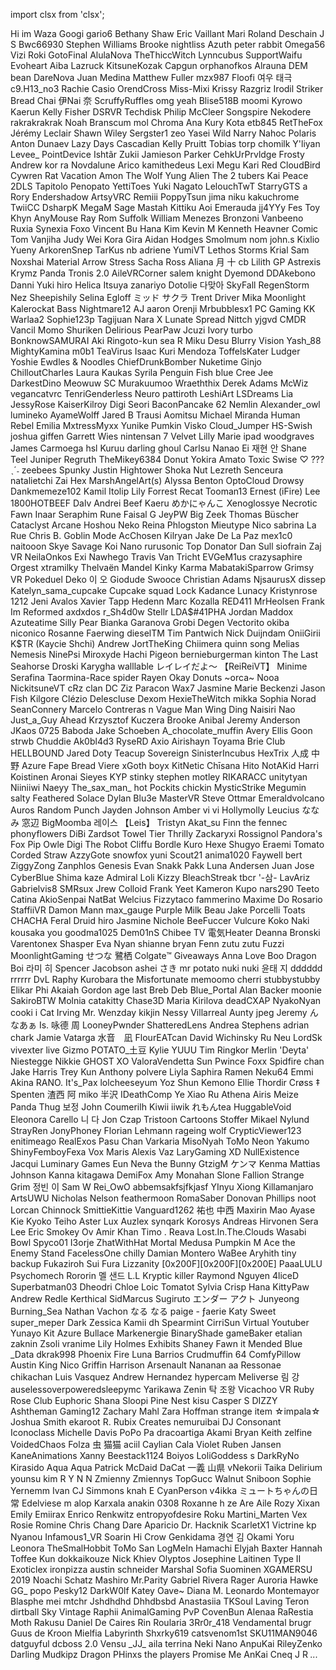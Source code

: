 ﻿import clsx from 'clsx';


<!-- Reminder that not only HTML chars have to be escaped, MDX chars also need to be (such as a space followed by an underscore). -->
<Patronelt k="0" ias="1" sp="0" >Hi im Waza</Patronelt> <Patronelt k="0" ias="1" sp="0" >Googi</Patronelt> <Patronelt k="0" ias="0" sp="0" >gario6</Patronelt> <Patronelt k="0" ias="1" sp="0" >Bethany Shaw</Patronelt> <Patronelt k="0" ias="0" sp="0" >Eric Vaillant</Patronelt> 
<Patronelt k="0" ias="1" sp="0" >Mari</Patronelt> <Patronelt k="0" ias="1" sp="0" >Roland Deschain</Patronelt> <Patronelt k="0" ias="1" sp="0" >J S</Patronelt> <Patronelt k="0" ias="0" sp="0" >Bwc66930</Patronelt> <Patronelt k="0" ias="1" sp="0" >Stephen Williams</Patronelt> 
<Patronelt k="0" ias="1" sp="0" >Brooke</Patronelt> <Patronelt k="0" ias="1" sp="0" >nightliss</Patronelt> <Patronelt k="0" ias="1" sp="0" >Azuth</Patronelt> <Patronelt k="0" ias="0" sp="0" >peter rabbit</Patronelt> <Patronelt k="0" ias="0" sp="0" >Omega56</Patronelt> 
<Patronelt k="0" ias="1" sp="0" >Vizi</Patronelt> <Patronelt k="0" ias="1" sp="0" >Roki</Patronelt> <Patronelt k="0" ias="0" sp="0" >GotoFinal</Patronelt> <Patronelt k="0" ias="1" sp="0" >AlulaNova</Patronelt> <Patronelt k="0" ias="1" sp="0" >TheThiccWitch</Patronelt> 
<Patronelt k="0" ias="1" sp="0" >Lynncubus</Patronelt> <Patronelt k="0" ias="1" sp="0" >SupportWaifu</Patronelt> <Patronelt k="0" ias="1" sp="0" >Evoheart</Patronelt> <Patronelt k="0" ias="1" sp="0" >Aiba</Patronelt> <Patronelt k="0" ias="1" sp="0" >Lazruck</Patronelt> 
<Patronelt k="0" ias="1" sp="0" >KitsuneKozak</Patronelt> <Patronelt k="0" ias="1" sp="0" >Capgun</Patronelt> <Patronelt k="0" ias="1" sp="0" >orphanofkos</Patronelt> <Patronelt k="0" ias="1" sp="0" >Alrauna</Patronelt> <Patronelt k="0" ias="1" sp="0" >DEM bean</Patronelt> 
<Patronelt k="0" ias="1" sp="0" >DareNova</Patronelt> <Patronelt k="0" ias="1" sp="0" >Juan Medina</Patronelt> <Patronelt k="0" ias="0" sp="0" >Matthew Fuller</Patronelt> <Patronelt k="0" ias="1" sp="0" >mzx987</Patronelt> <Patronelt k="0" ias="0" sp="0" >Floofi</Patronelt> 
<Patronelt k="0" ias="1" sp="0" >여우 태극</Patronelt> <Patronelt k="0" ias="1" sp="0" >c9&#0046;H13&#0095;no3</Patronelt> <Patronelt k="0" ias="1" sp="0" >Rachie</Patronelt> <Patronelt k="0" ias="0" sp="0" >Casio</Patronelt> <Patronelt k="0" ias="0" sp="0" >OrendCross</Patronelt> 
<Patronelt k="0" ias="0" sp="0" >Miss&#0045;Mixi</Patronelt> <Patronelt k="0" ias="1" sp="0" >Krissy</Patronelt> <Patronelt k="0" ias="1" sp="0" >Razgriz</Patronelt> <Patronelt k="0" ias="1" sp="0" >Irodil Striker</Patronelt> <Patronelt k="0" ias="0" sp="0" >Bread Chai</Patronelt> 
<Patronelt k="0" ias="0" sp="0" >伊Nai 奈</Patronelt> <Patronelt k="0" ias="1" sp="0" >ScruffyRuffles</Patronelt> <Patronelt k="0" ias="0" sp="0" >omg yeah</Patronelt> <Patronelt k="0" ias="1" sp="0" >Blise518B</Patronelt> <Patronelt k="0" ias="1" sp="0" >moomi</Patronelt> 
<Patronelt k="0" ias="0" sp="0" >Kyrowo</Patronelt> <Patronelt k="0" ias="0" sp="0" >Kaerun</Patronelt> <Patronelt k="0" ias="1" sp="0" >Kelly Fisher</Patronelt> <Patronelt k="0" ias="1" sp="0" >DSRVR</Patronelt> <Patronelt k="0" ias="1" sp="0" >Techdisk</Patronelt> 
<Patronelt k="0" ias="1" sp="0" >Philip McCleer</Patronelt> <Patronelt k="0" ias="1" sp="0" >Songspire</Patronelt> <Patronelt k="0" ias="0" sp="0" >Nekodere</Patronelt> <Patronelt k="0" ias="1" sp="0" >rakrakrakrak</Patronelt> <Patronelt k="0" ias="1" sp="0" >Noah Branscum</Patronelt> 
<Patronelt k="0" ias="1" sp="0" >mol</Patronelt> <Patronelt k="0" ias="0" sp="0" >Chroma</Patronelt> <Patronelt k="0" ias="1" sp="0" >Ana Kury</Patronelt> <Patronelt k="0" ias="1" sp="0" >Kota</Patronelt> <Patronelt k="0" ias="1" sp="0" >etb845</Patronelt> 
<Patronelt k="0" ias="1" sp="0" >RetTheFox</Patronelt> <Patronelt k="0" ias="1" sp="0" >Jérémy Leclair</Patronelt> <Patronelt k="0" ias="1" sp="0" >Shawn Wiley</Patronelt> <Patronelt k="0" ias="0" sp="0" >Sergster1</Patronelt> <Patronelt k="0" ias="0" sp="0" >zeo</Patronelt> 
<Patronelt k="0" ias="1" sp="0" >Yasei Wild</Patronelt> <Patronelt k="0" ias="1" sp="0" >Narry</Patronelt> <Patronelt k="0" ias="0" sp="0" >Nahoc</Patronelt> <Patronelt k="0" ias="0" sp="0" >Polaris</Patronelt> <Patronelt k="0" ias="1" sp="0" >Anton Dunaev</Patronelt> 
<Patronelt k="0" ias="1" sp="0" >Lazy Days</Patronelt> <Patronelt k="0" ias="0" sp="0" >Cascadian</Patronelt> <Patronelt k="0" ias="1" sp="0" >Kelly Pruitt</Patronelt> <Patronelt k="0" ias="1" sp="0" >Tobias torp</Patronelt> <Patronelt k="0" ias="1" sp="0" >chomilk</Patronelt> 
<Patronelt k="0" ias="1" sp="0" >Y&#0039;liyan</Patronelt> <Patronelt k="0" ias="1" sp="0" >Levee&#0095;</Patronelt> <Patronelt k="0" ias="1" sp="0" >PointDevice</Patronelt> <Patronelt k="0" ias="1" sp="0" >Ishtãr</Patronelt> <Patronelt k="0" ias="1" sp="0" >Zukii</Patronelt> 
<Patronelt k="0" ias="1" sp="0" >Jamieson Parker</Patronelt> <Patronelt k="0" ias="1" sp="0" >CehkUrPrvldge</Patronelt> <Patronelt k="0" ias="0" sp="0" >Frosty</Patronelt> <Patronelt k="0" ias="0" sp="0" >Andrew</Patronelt> <Patronelt k="0" ias="1" sp="0" >kor ra</Patronelt> 
<Patronelt k="0" ias="1" sp="0" >Novdalune</Patronelt> <Patronelt k="0" ias="0" sp="0" >Arico</Patronelt> <Patronelt k="0" ias="0" sp="0" >kamithedeus</Patronelt> <Patronelt k="0" ias="1" sp="0" >Lexi</Patronelt> <Patronelt k="0" ias="1" sp="0" >Megu</Patronelt> 
<Patronelt k="0" ias="1" sp="0" >Kari Red</Patronelt> <Patronelt k="0" ias="0" sp="0" >CloudBird</Patronelt> <Patronelt k="0" ias="0" sp="0" >Cywren</Patronelt> <Patronelt k="0" ias="1" sp="0" >Rat Vacation</Patronelt> <Patronelt k="0" ias="1" sp="0" >Amon The Wolf</Patronelt> 
<Patronelt k="0" ias="1" sp="0" >Yung Alien</Patronelt> <Patronelt k="0" ias="1" sp="0" >The 2 tubers</Patronelt> <Patronelt k="0" ias="0" sp="0" >Kai Peace</Patronelt> <Patronelt k="0" ias="1" sp="0" >2DLS</Patronelt> <Patronelt k="0" ias="1" sp="0" >Tapitolo Penopato</Patronelt> 
<Patronelt k="0" ias="0" sp="0" >YettiToes</Patronelt> <Patronelt k="0" ias="1" sp="0" >Yuki Nagato</Patronelt> <Patronelt k="0" ias="1" sp="0" >LelouchTwT</Patronelt> <Patronelt k="0" ias="1" sp="0" >StarryGTS</Patronelt> <Patronelt k="0" ias="1" sp="0" >a</Patronelt> 
<Patronelt k="0" ias="0" sp="0" >Rory</Patronelt> <Patronelt k="0" ias="1" sp="0" >Endershadow</Patronelt> <Patronelt k="0" ias="1" sp="0" >ArtsyVRC</Patronelt> <Patronelt k="0" ias="0" sp="0" >Remiii</Patronelt> <Patronelt k="0" ias="0" sp="0" >PoppyTsun</Patronelt> 
<Patronelt k="0" ias="1" sp="0" >jima niku</Patronelt> <Patronelt k="0" ias="1" sp="0" >kakuchrome</Patronelt> <Patronelt k="0" ias="1" sp="0" >TwiiCC</Patronelt> <Patronelt k="0" ias="1" sp="0" >DsharpK</Patronelt> <Patronelt k="0" ias="1" sp="0" >MegaM</Patronelt> 
<Patronelt k="0" ias="0" sp="0" >Sage Mastah</Patronelt> <Patronelt k="0" ias="1" sp="0" >Kittiku</Patronelt> <Patronelt k="0" ias="1" sp="0" >Aoi Emerauda</Patronelt> <Patronelt k="0" ias="1" sp="0" >jj4YYy</Patronelt> <Patronelt k="0" ias="1" sp="0" >Fes Toy</Patronelt> 
<Patronelt k="0" ias="1" sp="0" >Khyn</Patronelt> <Patronelt k="0" ias="1" sp="0" >AnyMouse</Patronelt> <Patronelt k="0" ias="1" sp="0" >Ray Rom</Patronelt> <Patronelt k="0" ias="1" sp="0" >Suffolk</Patronelt> <Patronelt k="0" ias="0" sp="0" >William Menezes Bronzoni</Patronelt> 
<Patronelt k="0" ias="1" sp="0" >Vanbeeno</Patronelt> <Patronelt k="0" ias="0" sp="0" >Ruxia</Patronelt> <Patronelt k="0" ias="1" sp="0" >Synexia Foxo</Patronelt> <Patronelt k="0" ias="1" sp="0" >Vincent Bu</Patronelt> <Patronelt k="0" ias="1" sp="0" >Hana Kim</Patronelt> 
<Patronelt k="0" ias="1" sp="0" >Kevin</Patronelt> <Patronelt k="0" ias="1" sp="0" >M</Patronelt> <Patronelt k="0" ias="1" sp="0" >Kenneth Heavner</Patronelt> <Patronelt k="0" ias="1" sp="0" >Comic Tom</Patronelt> <Patronelt k="0" ias="1" sp="0" >Vanjiha</Patronelt> 
<Patronelt k="0" ias="0" sp="0" >Judy Wei</Patronelt> <Patronelt k="0" ias="1" sp="0" >Kora Gira</Patronelt> <Patronelt k="0" ias="1" sp="0" >Aidan Hodges</Patronelt> <Patronelt k="0" ias="1" sp="0" >Smolmum</Patronelt> <Patronelt k="0" ias="1" sp="0" >nom</Patronelt> 
<Patronelt k="0" ias="1" sp="0" >john&#0046;s</Patronelt> <Patronelt k="0" ias="1" sp="0" >Kixlio Yueny</Patronelt> <Patronelt k="0" ias="1" sp="0" >ArkorenSnep</Patronelt> <Patronelt k="0" ias="1" sp="0" >TarKus</Patronelt> <Patronelt k="0" ias="1" sp="0" >nb</Patronelt> 
<Patronelt k="0" ias="1" sp="0" >adriene</Patronelt> <Patronelt k="0" ias="0" sp="0" >YumiVT</Patronelt> <Patronelt k="0" ias="0" sp="0" >Lethos Storms</Patronelt> <Patronelt k="0" ias="0" sp="0" >Krial</Patronelt> <Patronelt k="0" ias="0" sp="0" >Sam</Patronelt> 
<Patronelt k="0" ias="0" sp="0" >Noxshai</Patronelt> <Patronelt k="0" ias="0" sp="0" >Material Arrow</Patronelt> <Patronelt k="0" ias="0" sp="0" >Stress</Patronelt> <Patronelt k="0" ias="1" sp="0" >Sacha Ross</Patronelt> <Patronelt k="0" ias="1" sp="0" >Aliana</Patronelt> 
<Patronelt k="0" ias="0" sp="0" >月 十</Patronelt> <Patronelt k="0" ias="1" sp="0" >cb</Patronelt> <Patronelt k="0" ias="0" sp="0" >Lilith GP</Patronelt> <Patronelt k="0" ias="0" sp="0" >Astrexis</Patronelt> <Patronelt k="0" ias="0" sp="0" >Krymz Panda</Patronelt> 
<Patronelt k="0" ias="0" sp="0" >Tronis 2&#0046;0</Patronelt> <Patronelt k="0" ias="1" sp="0" >AileVRCorner</Patronelt> <Patronelt k="0" ias="0" sp="0" >salem knight</Patronelt> <Patronelt k="0" ias="0" sp="0" >Dyemond</Patronelt> <Patronelt k="0" ias="1" sp="0" >DDAkebono</Patronelt> 
<Patronelt k="0" ias="0" sp="0" >Danni</Patronelt> <Patronelt k="0" ias="1" sp="0" >Yuki hiro</Patronelt> <Patronelt k="0" ias="1" sp="0" >Helica Itsuya</Patronelt> <Patronelt k="0" ias="1" sp="0" >zanariyo</Patronelt> <Patronelt k="0" ias="1" sp="0" >Dotolie</Patronelt> 
<Patronelt k="0" ias="1" sp="0" >다맞아</Patronelt> <Patronelt k="0" ias="1" sp="0" >SkyFall</Patronelt> <Patronelt k="0" ias="1" sp="0" >RegenStorm</Patronelt> <Patronelt k="0" ias="1" sp="0" >Nez</Patronelt> <Patronelt k="0" ias="1" sp="0" >Sheepishily</Patronelt> 
<Patronelt k="0" ias="0" sp="0" >Selina Egloff</Patronelt> <Patronelt k="0" ias="1" sp="0" >ミッド サクラ</Patronelt> <Patronelt k="0" ias="1" sp="0" >Trent Driver</Patronelt> <Patronelt k="0" ias="1" sp="0" >Mika Moonlight</Patronelt> <Patronelt k="0" ias="1" sp="0" >Kalerockat</Patronelt> 
<Patronelt k="0" ias="1" sp="0" >Bass</Patronelt> <Patronelt k="0" ias="1" sp="0" >Nightmare12</Patronelt> <Patronelt k="0" ias="0" sp="0" >AJ</Patronelt> <Patronelt k="0" ias="1" sp="0" >aaron</Patronelt> <Patronelt k="0" ias="0" sp="0" >Orenji</Patronelt> 
<Patronelt k="0" ias="1" sp="0" >Mrbubblesx1 PC Gaming</Patronelt> <Patronelt k="0" ias="0" sp="0" >KK</Patronelt> <Patronelt k="0" ias="0" sp="0" >Warlaa2</Patronelt> <Patronelt k="0" ias="0" sp="0" >Sophie123p</Patronelt> <Patronelt k="0" ias="1" sp="0" >Tagijuan</Patronelt> 
<Patronelt k="0" ias="1" sp="0" >Nara X</Patronelt> <Patronelt k="0" ias="1" sp="0" >Lunate Spread</Patronelt> <Patronelt k="0" ias="1" sp="0" >Nittch</Patronelt> <Patronelt k="0" ias="0" sp="0" >yjgvd</Patronelt> <Patronelt k="0" ias="0" sp="0" >CMDR Vancil</Patronelt> 
<Patronelt k="0" ias="1" sp="0" >Momo Shuriken</Patronelt> <Patronelt k="0" ias="1" sp="0" >Delirious</Patronelt> <Patronelt k="0" ias="1" sp="0" >PearPaw</Patronelt> <Patronelt k="0" ias="1" sp="0" >Jcuzi</Patronelt> <Patronelt k="0" ias="1" sp="0" >Ivory</Patronelt> 
<Patronelt k="0" ias="0" sp="0" >turbo</Patronelt> <Patronelt k="0" ias="1" sp="0" >BonknowSAMURAI</Patronelt> <Patronelt k="0" ias="1" sp="0" >Aki</Patronelt> <Patronelt k="0" ias="1" sp="0" >Ringoto&#0045;kun</Patronelt> <Patronelt k="0" ias="1" sp="0" >sea R</Patronelt> 
<Patronelt k="0" ias="1" sp="0" >Miku Desu</Patronelt> <Patronelt k="0" ias="1" sp="0" >Blurry Vision</Patronelt> <Patronelt k="0" ias="1" sp="0" >Yash&#0095;88</Patronelt> <Patronelt k="0" ias="1" sp="0" >MightyKamina</Patronelt> <Patronelt k="0" ias="0" sp="0" >m0b1</Patronelt> 
<Patronelt k="0" ias="0" sp="0" >TeaVirus</Patronelt> <Patronelt k="0" ias="1" sp="0" >Isaac Kuri Mendoza</Patronelt> <Patronelt k="0" ias="1" sp="0" >ToffelsKater</Patronelt> <Patronelt k="0" ias="1" sp="0" >Ludger</Patronelt> <Patronelt k="0" ias="1" sp="0" >Yoshie</Patronelt> 
<Patronelt k="0" ias="1" sp="0" >Ewdles &#0038; Noodles</Patronelt> <Patronelt k="0" ias="1" sp="0" >ChiefDrunkBomber</Patronelt> <Patronelt k="0" ias="0" sp="0" >Nuketime</Patronelt> <Patronelt k="0" ias="1" sp="0" >Ginjo</Patronelt> <Patronelt k="0" ias="1" sp="0" >ChilloutCharles</Patronelt> 
<Patronelt k="0" ias="0" sp="0" >Laura Kaukas</Patronelt> <Patronelt k="0" ias="1" sp="0" >Syrila</Patronelt> <Patronelt k="0" ias="1" sp="0" >Penguin Fish</Patronelt> <Patronelt k="0" ias="0" sp="0" >blue</Patronelt> <Patronelt k="0" ias="0" sp="0" >Cree Jee</Patronelt> 
<Patronelt k="0" ias="1" sp="0" >DarkestDino</Patronelt> <Patronelt k="0" ias="0" sp="0" >Meowuw SC</Patronelt> <Patronelt k="0" ias="1" sp="0" >Murakuumoo</Patronelt> <Patronelt k="0" ias="0" sp="0" >Wraeththix</Patronelt> <Patronelt k="0" ias="1" sp="0" >Derek Adams</Patronelt> 
<Patronelt k="0" ias="1" sp="0" >McWiz</Patronelt> <Patronelt k="0" ias="1" sp="0" >vegancatvrc</Patronelt> <Patronelt k="0" ias="1" sp="0" >TenriGenderless</Patronelt> <Patronelt k="0" ias="1" sp="0" >Neuro</Patronelt> <Patronelt k="0" ias="0" sp="0" >pattiroth</Patronelt> 
<Patronelt k="0" ias="0" sp="0" >LeshiArt</Patronelt> <Patronelt k="0" ias="1" sp="0" >LSDreams</Patronelt> <Patronelt k="0" ias="0" sp="0" >Lia</Patronelt> <Patronelt k="0" ias="1" sp="0" >JessyRose</Patronelt> <Patronelt k="0" ias="1" sp="0" >KaiserKilroy</Patronelt> 
<Patronelt k="0" ias="1" sp="0" >Digi</Patronelt> <Patronelt k="0" ias="0" sp="0" >Seori</Patronelt> <Patronelt k="0" ias="1" sp="0" >BaconPancake 62</Patronelt> <Patronelt k="0" ias="1" sp="0" >Nemlin</Patronelt> <Patronelt k="0" ias="1" sp="0" >Alexander&#0095;owl</Patronelt> 
<Patronelt k="0" ias="1" sp="0" >lumineko</Patronelt> <Patronelt k="0" ias="1" sp="0" >AyameWolff</Patronelt> <Patronelt k="0" ias="1" sp="0" >Jared B Trausi</Patronelt> <Patronelt k="0" ias="1" sp="0" >Aomitsu</Patronelt> <Patronelt k="0" ias="1" sp="0" >Michael Miranda</Patronelt> 
<Patronelt k="0" ias="1" sp="0" >Human Rebel</Patronelt> <Patronelt k="0" ias="1" sp="0" >Emilia</Patronelt> <Patronelt k="0" ias="0" sp="0" >MxtressMyxx</Patronelt> <Patronelt k="0" ias="1" sp="0" >Yunike</Patronelt> <Patronelt k="0" ias="1" sp="0" >Pumkin</Patronelt> 
<Patronelt k="0" ias="1" sp="0" >Visko</Patronelt> <Patronelt k="0" ias="1" sp="0" >Cloud&#0095;Jumper</Patronelt> <Patronelt k="0" ias="0" sp="0" >HS&#0045;Swish</Patronelt> <Patronelt k="0" ias="1" sp="0" >joshua giffen</Patronelt> <Patronelt k="0" ias="0" sp="0" >Garrett Wies</Patronelt> 
<Patronelt k="0" ias="1" sp="0" >nintensan 7</Patronelt> <Patronelt k="0" ias="0" sp="0" >Velvet</Patronelt> <Patronelt k="0" ias="0" sp="0" >Lilly Marie</Patronelt> <Patronelt k="0" ias="0" sp="0" >ipad</Patronelt> <Patronelt k="0" ias="0" sp="0" >woodgraves</Patronelt> 
<Patronelt k="0" ias="1" sp="0" >James Carmoega</Patronelt> <Patronelt k="0" ias="0" sp="0" >hsl</Patronelt> <Patronelt k="0" ias="1" sp="0" >Kuruu</Patronelt> <Patronelt k="0" ias="1" sp="0" >darling ghoul</Patronelt> <Patronelt k="0" ias="1" sp="0" >Carlsu</Patronelt> 
<Patronelt k="0" ias="0" sp="0" >Nanao Ei</Patronelt> <Patronelt k="0" ias="0" sp="0" >재현 안</Patronelt> <Patronelt k="0" ias="1" sp="0" >Shane Teel</Patronelt> <Patronelt k="0" ias="0" sp="0" >Juniper Regruth</Patronelt> <Patronelt k="0" ias="1" sp="0" >TheMikey6384</Patronelt> 
<Patronelt k="0" ias="0" sp="0" >Donut</Patronelt> <Patronelt k="0" ias="0" sp="0" >Yokira Amato</Patronelt> <Patronelt k="0" ias="1" sp="0" >Toxic Swise</Patronelt> <Patronelt k="0" ias="1" sp="0" >♡ &#0063;&#0063;&#0063; ˎˊ˗</Patronelt> <Patronelt k="0" ias="0" sp="0" >zeebees</Patronelt> 
<Patronelt k="0" ias="0" sp="0" >Spunky</Patronelt> <Patronelt k="0" ias="1" sp="0" >Justin Hightower</Patronelt> <Patronelt k="0" ias="1" sp="0" >Shoka Nut</Patronelt> <Patronelt k="0" ias="0" sp="0" >Lezreth Senceura</Patronelt> <Patronelt k="0" ias="0" sp="0" >natalietchi</Patronelt> 
<Patronelt k="0" ias="1" sp="0" >Zai Hex</Patronelt> <Patronelt k="0" ias="1" sp="0" >MarshAngelArt&#0040;s&#0041;</Patronelt> <Patronelt k="0" ias="1" sp="0" >Alyssa Benton</Patronelt> <Patronelt k="0" ias="0" sp="0" >OptoCloud</Patronelt> <Patronelt k="0" ias="1" sp="0" >Drowsy</Patronelt> 
<Patronelt k="0" ias="0" sp="0" >Dankmemeze102 Kamil</Patronelt> <Patronelt k="0" ias="0" sp="0" >Itolip</Patronelt> <Patronelt k="0" ias="0" sp="0" >Lily</Patronelt> <Patronelt k="0" ias="0" sp="0" >Forrest</Patronelt> <Patronelt k="0" ias="0" sp="0" >Recat</Patronelt> 
<Patronelt k="0" ias="0" sp="0" >Tooman13</Patronelt> <Patronelt k="0" ias="1" sp="0" >Ernest &#0040;iFire&#0041; Lee</Patronelt> <Patronelt k="0" ias="0" sp="0" >1800HOTBEEF</Patronelt> <Patronelt k="0" ias="1" sp="0" >Dalv Andrei</Patronelt> <Patronelt k="0" ias="1" sp="0" >Beef Kaeru</Patronelt> 
<Patronelt k="0" ias="1" sp="0" >めかにゃんこ</Patronelt> <Patronelt k="0" ias="0" sp="0" >Xenoglossye</Patronelt> <Patronelt k="0" ias="1" sp="0" >Necrotic Fawn</Patronelt> <Patronelt k="0" ias="1" sp="0" >Inaar</Patronelt> <Patronelt k="0" ias="0" sp="0" >Seraphim Rune</Patronelt> 
<Patronelt k="0" ias="0" sp="0" >Faisal G</Patronelt> <Patronelt k="0" ias="1" sp="0" >JeyPW</Patronelt> <Patronelt k="0" ias="1" sp="0" >Big Zeek</Patronelt> <Patronelt k="0" ias="1" sp="0" >Thomas Büscher</Patronelt> <Patronelt k="0" ias="0" sp="0" >Cataclyst</Patronelt> 
<Patronelt k="0" ias="0" sp="0" >Arcane</Patronelt> <Patronelt k="0" ias="0" sp="0" >Hoshou Neko</Patronelt> <Patronelt k="0" ias="0" sp="0" >Reina</Patronelt> <Patronelt k="0" ias="1" sp="0" >Phlogston</Patronelt> <Patronelt k="0" ias="0" sp="0" >Mieutype Nico</Patronelt> 
<Patronelt k="0" ias="0" sp="0" >sabrina La Rue</Patronelt> <Patronelt k="0" ias="1" sp="0" >Chris B&#0046;</Patronelt> <Patronelt k="0" ias="0" sp="0" >Goblin Mode</Patronelt> <Patronelt k="0" ias="1" sp="0" >AcChosen</Patronelt> <Patronelt k="0" ias="0" sp="0" >Kilryan</Patronelt> 
<Patronelt k="0" ias="1" sp="0" >Jake De La Paz</Patronelt> <Patronelt k="0" ias="0" sp="0" >mex1c0</Patronelt> <Patronelt k="0" ias="0" sp="0" >naitooon</Patronelt> <Patronelt k="0" ias="1" sp="0" >Skye Savage</Patronelt> <Patronelt k="0" ias="1" sp="0" >Koi Nano</Patronelt> 
<Patronelt k="0" ias="0" sp="0" >rurusonic</Patronelt> <Patronelt k="0" ias="0" sp="0" >Top Donator</Patronelt> <Patronelt k="0" ias="0" sp="0" >Dan Sull</Patronelt> <Patronelt k="0" ias="0" sp="0" >siofrain</Patronelt> <Patronelt k="0" ias="0" sp="0" >Zaj VR</Patronelt> 
<Patronelt k="0" ias="1" sp="0" >NeilaOnkos</Patronelt> <Patronelt k="0" ias="0" sp="0" >Exi Nawhego</Patronelt> <Patronelt k="0" ias="1" sp="0" >Travis Van Tricht</Patronelt> <Patronelt k="0" ias="0" sp="0" >EVGeM1us</Patronelt> <Patronelt k="0" ias="1" sp="0" >crazysaphire</Patronelt> 
<Patronelt k="0" ias="0" sp="0" >Orgest</Patronelt> <Patronelt k="0" ias="0" sp="0" >xtramilky</Patronelt> <Patronelt k="0" ias="1" sp="0" >Thelvaën Mandel</Patronelt> <Patronelt k="0" ias="1" sp="0" >Kinky Karma</Patronelt> <Patronelt k="0" ias="1" sp="0" >MabatakiSparrow</Patronelt> 
<Patronelt k="0" ias="1" sp="0" >Grimsy VR</Patronelt> <Patronelt k="0" ias="1" sp="0" >Pokeduel</Patronelt> <Patronelt k="0" ias="1" sp="0" >Deko</Patronelt> <Patronelt k="0" ias="0" sp="0" >이 오</Patronelt> <Patronelt k="0" ias="0" sp="0" >Giodude</Patronelt> 
<Patronelt k="0" ias="1" sp="0" >Swooce</Patronelt> <Patronelt k="0" ias="1" sp="0" >Christian Adams</Patronelt> <Patronelt k="0" ias="0" sp="0" >NjsaurusX</Patronelt> <Patronelt k="0" ias="0" sp="0" >dissep</Patronelt> <Patronelt k="0" ias="1" sp="0" >Katelyn&#0095;sama&#0095;cupcake Cupcake squad</Patronelt> 
<Patronelt k="0" ias="1" sp="0" >Lock</Patronelt> <Patronelt k="0" ias="1" sp="0" >Kadance Lunacy</Patronelt> <Patronelt k="0" ias="0" sp="0" >Kristynrose 1212</Patronelt> <Patronelt k="0" ias="0" sp="0" >Jeni Avalos</Patronelt> <Patronelt k="0" ias="1" sp="0" >Xavier Tapp</Patronelt> 
<Patronelt k="0" ias="0" sp="0" >Hedenn</Patronelt> <Patronelt k="0" ias="0" sp="0" >Marc Kozalla</Patronelt> <Patronelt k="0" ias="0" sp="0" >RED411</Patronelt> <Patronelt k="0" ias="0" sp="0" >MrHeolsen</Patronelt> <Patronelt k="0" ias="0" sp="0" >Frank</Patronelt> 
<Patronelt k="0" ias="1" sp="0" >Im Reformed</Patronelt> <Patronelt k="0" ias="0" sp="0" >axdxdos</Patronelt> <Patronelt k="0" ias="0" sp="0" >r&#0095;Sh4d0w</Patronelt> <Patronelt k="0" ias="0" sp="0" >Stellr</Patronelt> <Patronelt k="0" ias="0" sp="0" >LDA&#0036;&#0035;41PHA</Patronelt> 
<Patronelt k="0" ias="0" sp="0" >Jordan Maddox</Patronelt> <Patronelt k="0" ias="1" sp="0" >Azuteatime</Patronelt> <Patronelt k="0" ias="0" sp="0" >Silly Pear</Patronelt> <Patronelt k="0" ias="1" sp="0" >Bianka Garanova</Patronelt> <Patronelt k="0" ias="0" sp="0" >Grobi</Patronelt> 
<Patronelt k="0" ias="0" sp="0" >Degen</Patronelt> <Patronelt k="0" ias="0" sp="0" >Vectorito</Patronelt> <Patronelt k="0" ias="1" sp="0" >okiba niconico</Patronelt> <Patronelt k="0" ias="0" sp="0" >Rosanne Faerwing</Patronelt> <Patronelt k="0" ias="0" sp="0" >dieselTM</Patronelt> 
<Patronelt k="0" ias="1" sp="0" >Tim Pantwich</Patronelt> <Patronelt k="0" ias="0" sp="0" >Nick Duijndam</Patronelt> <Patronelt k="0" ias="0" sp="0" >OniiGirii</Patronelt> <Patronelt k="0" ias="0" sp="0" >K&#0036;TR &#0040;Kaycie Shchi&#0041;</Patronelt> <Patronelt k="0" ias="0" sp="0" >Andrew</Patronelt> 
<Patronelt k="0" ias="1" sp="0" >JortTheKing</Patronelt> <Patronelt k="0" ias="0" sp="0" >Chiimera</Patronelt> <Patronelt k="0" ias="1" sp="0" >quinn</Patronelt> <Patronelt k="0" ias="1" sp="0" >song</Patronelt> <Patronelt k="0" ias="0" sp="0" >Melias</Patronelt> 
<Patronelt k="0" ias="1" sp="0" >Nemesis</Patronelt> <Patronelt k="0" ias="0" sp="0" >NinePsi</Patronelt> <Patronelt k="0" ias="0" sp="0" >Miroxyde</Patronelt> <Patronelt k="0" ias="1" sp="0" >Hachi Pigeon</Patronelt> <Patronelt k="0" ias="0" sp="0" >bernieburgerman</Patronelt> 
<Patronelt k="0" ias="1" sp="0" >kinton</Patronelt> <Patronelt k="0" ias="1" sp="0" >The Last Seahorse</Patronelt> <Patronelt k="0" ias="1" sp="0" >Droski</Patronelt> <Patronelt k="0" ias="1" sp="0" >Karygha</Patronelt> <Patronelt k="0" ias="0" sp="0" >walllable</Patronelt> 
<Patronelt k="0" ias="1" sp="0" >レイレイだよ～ 【ReiReiVT】</Patronelt> <Patronelt k="0" ias="0" sp="0" >Minime</Patronelt> <Patronelt k="0" ias="0" sp="0" >Serafina Taormina&#0045;Race</Patronelt> <Patronelt k="0" ias="0" sp="0" >spider</Patronelt> <Patronelt k="0" ias="0" sp="0" >Rayen</Patronelt> 
<Patronelt k="0" ias="0" sp="0" >Okay Donuts</Patronelt> <Patronelt k="0" ias="1" sp="0" >&#0126;orca&#0126;</Patronelt> <Patronelt k="0" ias="0" sp="0" >Nooa</Patronelt> <Patronelt k="0" ias="0" sp="0" >NickitsuneVT</Patronelt> <Patronelt k="0" ias="0" sp="0" >cRz clan</Patronelt> 
<Patronelt k="0" ias="0" sp="0" >DC</Patronelt> <Patronelt k="0" ias="0" sp="0" >Ziz</Patronelt> <Patronelt k="0" ias="1" sp="0" >Paracon</Patronelt> <Patronelt k="0" ias="0" sp="0" >Wax7</Patronelt> <Patronelt k="0" ias="1" sp="0" >Jasmine Marie</Patronelt> 
<Patronelt k="0" ias="0" sp="0" >Beckenzi</Patronelt> <Patronelt k="0" ias="1" sp="0" >Jason Fish</Patronelt> <Patronelt k="0" ias="0" sp="0" >Kilgore</Patronelt> <Patronelt k="0" ias="0" sp="0" >Clézio Delescluse</Patronelt> <Patronelt k="0" ias="0" sp="0" >Dexom</Patronelt> 
<Patronelt k="0" ias="0" sp="0" >HexieTheWitch</Patronelt> <Patronelt k="0" ias="0" sp="0" >mikka</Patronelt> <Patronelt k="0" ias="0" sp="0" >Sophia</Patronelt> <Patronelt k="0" ias="0" sp="0" >Norad</Patronelt> <Patronelt k="0" ias="1" sp="0" >SeanConnery</Patronelt> 
<Patronelt k="0" ias="0" sp="0" >Marcelo Contreras</Patronelt> <Patronelt k="0" ias="0" sp="0" >n</Patronelt> <Patronelt k="0" ias="1" sp="0" >Vague Man</Patronelt> <Patronelt k="0" ias="1" sp="0" >Wing Ding</Patronelt> <Patronelt k="0" ias="1" sp="0" >Naisiri Nao</Patronelt> 
<Patronelt k="0" ias="0" sp="0" >Just&#0095;a&#0095;Guy</Patronelt> <Patronelt k="0" ias="1" sp="0" >Ahead</Patronelt> <Patronelt k="0" ias="0" sp="0" >Krzysztof Kuczera</Patronelt> <Patronelt k="0" ias="0" sp="0" >Brooke</Patronelt> <Patronelt k="0" ias="0" sp="0" >Anibal</Patronelt> 
<Patronelt k="0" ias="1" sp="0" >Jeremy Anderson</Patronelt> <Patronelt k="0" ias="0" sp="0" >JKaos 0725</Patronelt> <Patronelt k="0" ias="1" sp="0" >Baboda</Patronelt> <Patronelt k="0" ias="0" sp="0" >Jake Schoeben</Patronelt> <Patronelt k="0" ias="1" sp="0" >A&#0095;chocolate&#0095;muffin</Patronelt> 
<Patronelt k="0" ias="0" sp="0" >Avery Ellis</Patronelt> <Patronelt k="0" ias="1" sp="0" >Goon</Patronelt> <Patronelt k="0" ias="0" sp="0" >strwb</Patronelt> <Patronelt k="0" ias="0" sp="0" >Chuddie</Patronelt> <Patronelt k="0" ias="0" sp="0" >Ak0bl4d3</Patronelt> 
<Patronelt k="0" ias="0" sp="0" >RyseRD</Patronelt> <Patronelt k="0" ias="0" sp="0" >Axio</Patronelt> <Patronelt k="0" ias="0" sp="0" >Airishayn</Patronelt> <Patronelt k="0" ias="1" sp="0" >Toyama</Patronelt> <Patronelt k="0" ias="1" sp="0" >Brie</Patronelt> 
<Patronelt k="0" ias="0" sp="0" >Club HELLBOUND</Patronelt> <Patronelt k="0" ias="0" sp="0" >Jared Doty</Patronelt> <Patronelt k="0" ias="0" sp="0" >Teacup Sovereign</Patronelt> <Patronelt k="0" ias="0" sp="0" >SinisterIncubus</Patronelt> <Patronelt k="0" ias="0" sp="0" >HexTrix</Patronelt> 
<Patronelt k="0" ias="0" sp="0" >人成 中野</Patronelt> <Patronelt k="0" ias="0" sp="0" >Azure</Patronelt> <Patronelt k="0" ias="1" sp="0" >Fape</Patronelt> <Patronelt k="0" ias="0" sp="0" >Bread</Patronelt> <Patronelt k="0" ias="1" sp="0" >Viere</Patronelt> 
<Patronelt k="0" ias="0" sp="0" >xGoth boyx</Patronelt> <Patronelt k="0" ias="0" sp="0" >KitNetic</Patronelt> <Patronelt k="0" ias="1" sp="0" >Chīsana Hito</Patronelt> <Patronelt k="0" ias="0" sp="0" >NotAKid</Patronelt> <Patronelt k="0" ias="0" sp="0" >Harri Koistinen</Patronelt> 
<Patronelt k="0" ias="1" sp="0" >Aronai Sieyes</Patronelt> <Patronelt k="0" ias="0" sp="0" >KYP</Patronelt> <Patronelt k="0" ias="0" sp="0" >stinky</Patronelt> <Patronelt k="0" ias="1" sp="0" >stephen motley</Patronelt> <Patronelt k="0" ias="0" sp="0" >RIKARACC</Patronelt> 
<Patronelt k="0" ias="0" sp="0" >unitytyan</Patronelt> <Patronelt k="0" ias="0" sp="0" >Niiniiwi</Patronelt> <Patronelt k="0" ias="0" sp="0" >Naeyy</Patronelt> <Patronelt k="0" ias="1" sp="0" >The&#0095;sax&#0095;man&#0095;</Patronelt> <Patronelt k="0" ias="0" sp="0" >hot Pockits chickin</Patronelt> 
<Patronelt k="0" ias="0" sp="0" >MysticStrike</Patronelt> <Patronelt k="0" ias="0" sp="0" >Megumin</Patronelt> <Patronelt k="0" ias="0" sp="0" >salty</Patronelt> <Patronelt k="0" ias="0" sp="0" >Feathered Solace</Patronelt> <Patronelt k="0" ias="0" sp="0" >Dylan</Patronelt> 
<Patronelt k="0" ias="1" sp="0" >Blu3e</Patronelt> <Patronelt k="0" ias="0" sp="0" >MasterVR</Patronelt> <Patronelt k="0" ias="1" sp="0" >Steve Ottmar</Patronelt> <Patronelt k="0" ias="1" sp="0" >Emeraldvolcano</Patronelt> <Patronelt k="0" ias="0" sp="0" >Auros</Patronelt> 
<Patronelt k="0" ias="1" sp="0" >Random Punch</Patronelt> <Patronelt k="0" ias="0" sp="0" >Jayden Johnson</Patronelt> <Patronelt k="0" ias="0" sp="0" >Amber</Patronelt> <Patronelt k="0" ias="0" sp="0" >vi vi</Patronelt> <Patronelt k="0" ias="0" sp="0" >Hollymolly</Patronelt> 
<Patronelt k="0" ias="0" sp="0" >Leucius</Patronelt> <Patronelt k="0" ias="1" sp="0" >ななみ 窓辺</Patronelt> <Patronelt k="0" ias="0" sp="0" >BigMoomba</Patronelt> <Patronelt k="0" ias="0" sp="0" >레이스 【Leis】</Patronelt> <Patronelt k="0" ias="0" sp="0" >Tristyn</Patronelt> 
<Patronelt k="0" ias="1" sp="0" >Akat&#0095;su</Patronelt> <Patronelt k="0" ias="0" sp="0" >Finn the fennec</Patronelt> <Patronelt k="0" ias="0" sp="0" >phonyflowers</Patronelt> <Patronelt k="0" ias="0" sp="0" >DiBi</Patronelt> <Patronelt k="0" ias="1" sp="0" >Zardsot</Patronelt> 
<Patronelt k="0" ias="0" sp="0" >Towel Tier</Patronelt> <Patronelt k="0" ias="0" sp="0" >Thrilly</Patronelt> <Patronelt k="0" ias="0" sp="0" >Zackaryxi Rossignol</Patronelt> <Patronelt k="0" ias="1" sp="0" >Pandora&#0039;s Fox</Patronelt> <Patronelt k="0" ias="0" sp="0" >Pip Owle</Patronelt> 
<Patronelt k="0" ias="0" sp="0" >Digi The Robot</Patronelt> <Patronelt k="0" ias="0" sp="0" >Cliffu Bordle</Patronelt> <Patronelt k="0" ias="0" sp="0" >Kuro Hexe</Patronelt> <Patronelt k="0" ias="0" sp="0" >Shugyo</Patronelt> <Patronelt k="0" ias="1" sp="0" >Eraemi</Patronelt> 
<Patronelt k="0" ias="1" sp="0" >Tomato</Patronelt> <Patronelt k="0" ias="0" sp="0" >Corded Straw</Patronelt> <Patronelt k="0" ias="1" sp="0" >AzzyGote</Patronelt> <Patronelt k="0" ias="0" sp="0" >snowfox</Patronelt> <Patronelt k="0" ias="1" sp="0" >yuni</Patronelt> 
<Patronelt k="0" ias="0" sp="0" >Scout21</Patronelt> <Patronelt k="0" ias="0" sp="0" >anima1020</Patronelt> <Patronelt k="0" ias="0" sp="0" >Faywell</Patronelt> <Patronelt k="0" ias="1" sp="0" >bert</Patronelt> <Patronelt k="0" ias="0" sp="0" >ZiggyZong</Patronelt> 
<Patronelt k="0" ias="0" sp="0" >Zanphlos</Patronelt> <Patronelt k="0" ias="1" sp="0" >Genesis Evan</Patronelt> <Patronelt k="0" ias="0" sp="0" >Snakk Pakk</Patronelt> <Patronelt k="0" ias="0" sp="0" >Luna Andersen</Patronelt> <Patronelt k="0" ias="0" sp="0" >Juan Jose</Patronelt> 
<Patronelt k="0" ias="0" sp="0" >CyberBlue</Patronelt> <Patronelt k="0" ias="1" sp="0" >Shima kaze</Patronelt> <Patronelt k="0" ias="0" sp="0" >Admiral Loli</Patronelt> <Patronelt k="0" ias="0" sp="0" >Kizzy</Patronelt> <Patronelt k="0" ias="1" sp="0" >BleachStreak</Patronelt> 
<Patronelt k="0" ias="1" sp="0" >tbcr</Patronelt> <Patronelt k="0" ias="1" sp="0" >&#0039;&#0045;삼&#0045;</Patronelt> <Patronelt k="0" ias="0" sp="0" >LavAriz</Patronelt> <Patronelt k="0" ias="0" sp="0" >Gabrielvis8</Patronelt> <Patronelt k="0" ias="0" sp="0" >SMRsux Jrew</Patronelt> 
<Patronelt k="0" ias="0" sp="0" >Colloid</Patronelt> <Patronelt k="0" ias="0" sp="0" >Frank</Patronelt> <Patronelt k="0" ias="1" sp="0" >Yeet</Patronelt> <Patronelt k="0" ias="1" sp="0" >Kameron</Patronelt> <Patronelt k="0" ias="0" sp="0" >Kupo</Patronelt> 
<Patronelt k="0" ias="1" sp="0" >nars290</Patronelt> <Patronelt k="0" ias="1" sp="0" >Teeto</Patronelt> <Patronelt k="0" ias="0" sp="0" >Catina</Patronelt> <Patronelt k="0" ias="1" sp="0" >AkioSenpai</Patronelt> <Patronelt k="0" ias="1" sp="0" >NatBat</Patronelt> 
<Patronelt k="0" ias="0" sp="0" >Welcius</Patronelt> <Patronelt k="0" ias="0" sp="0" >Fizzytaco</Patronelt> <Patronelt k="0" ias="0" sp="0" >fammerino</Patronelt> <Patronelt k="0" ias="0" sp="0" >Maxime Do Rosario</Patronelt> <Patronelt k="0" ias="0" sp="0" >StaffiiVR</Patronelt> 
<Patronelt k="0" ias="0" sp="0" >Damon Mann</Patronelt> <Patronelt k="0" ias="0" sp="0" >max&#0095;gauge</Patronelt> <Patronelt k="0" ias="0" sp="0" >Purple Milk</Patronelt> <Patronelt k="0" ias="0" sp="0" >Beau</Patronelt> <Patronelt k="0" ias="1" sp="0" >Jake Porcelli</Patronelt> 
<Patronelt k="0" ias="0" sp="0" >Toats</Patronelt> <Patronelt k="0" ias="0" sp="0" >CHACHA</Patronelt> <Patronelt k="0" ias="0" sp="0" >Feral Druid</Patronelt> <Patronelt k="0" ias="0" sp="0" >hiro</Patronelt> <Patronelt k="0" ias="0" sp="0" >Jasmine Nichole</Patronelt> 
<Patronelt k="0" ias="0" sp="0" >BeeFuccer</Patronelt> <Patronelt k="0" ias="0" sp="0" >Vulcure</Patronelt> <Patronelt k="0" ias="0" sp="0" >Koko Naki</Patronelt> <Patronelt k="0" ias="1" sp="0" >kousaka you</Patronelt> <Patronelt k="0" ias="0" sp="0" >goodma1025</Patronelt> 
<Patronelt k="0" ias="0" sp="0" >Dem01nS</Patronelt> <Patronelt k="0" ias="0" sp="0" >Chibee TV</Patronelt> <Patronelt k="0" ias="0" sp="0" >電気Heater</Patronelt> <Patronelt k="0" ias="0" sp="0" >Deanna Bronski</Patronelt> <Patronelt k="0" ias="0" sp="0" >Varentonex</Patronelt> 
<Patronelt k="0" ias="1" sp="0" >Shasper</Patronelt> <Patronelt k="0" ias="0" sp="0" >Eva Nyan</Patronelt> <Patronelt k="0" ias="0" sp="0" >shianne bryan</Patronelt> <Patronelt k="0" ias="0" sp="0" >Fenn</Patronelt> <Patronelt k="0" ias="0" sp="0" >zutu zutu</Patronelt> 
<Patronelt k="0" ias="0" sp="0" >Fuzzi</Patronelt> <Patronelt k="0" ias="1" sp="0" >MoonlightGaming</Patronelt> <Patronelt k="0" ias="1" sp="0" >せつな 鷺栖</Patronelt> <Patronelt k="0" ias="1" sp="0" >Colgate™ Giveaways</Patronelt> <Patronelt k="0" ias="1" sp="0" >Anna Love</Patronelt> 
<Patronelt k="0" ias="0" sp="0" >Boo</Patronelt> <Patronelt k="0" ias="0" sp="0" >Dragon Boi</Patronelt> <Patronelt k="0" ias="0" sp="0" >라미 히</Patronelt> <Patronelt k="0" ias="0" sp="0" >Spencer Jacobson</Patronelt> <Patronelt k="0" ias="0" sp="0" >ashei</Patronelt> 
<Patronelt k="0" ias="1" sp="0" >さき</Patronelt> <Patronelt k="0" ias="1" sp="0" >mr potato</Patronelt> <Patronelt k="0" ias="1" sp="0" >nuki nuki</Patronelt> <Patronelt k="0" ias="0" sp="0" >윤태 지</Patronelt> <Patronelt k="0" ias="0" sp="0" >dddddd rrrrrr</Patronelt> 
<Patronelt k="0" ias="0" sp="0" >DvL Raphy</Patronelt> <Patronelt k="0" ias="1" sp="0" >Kurobara the Misfortunate</Patronelt> <Patronelt k="0" ias="0" sp="0" >memoomo</Patronelt> <Patronelt k="0" ias="0" sp="0" >cherri</Patronelt> <Patronelt k="0" ias="0" sp="0" >stubbystubby</Patronelt> 
<Patronelt k="0" ias="0" sp="0" >Elikar</Patronelt> <Patronelt k="0" ias="1" sp="0" >Phi</Patronelt> <Patronelt k="0" ias="1" sp="0" >Akaiah Gordon</Patronelt> <Patronelt k="0" ias="0" sp="0" >age last</Patronelt> <Patronelt k="0" ias="0" sp="0" >Breb Deb</Patronelt> 
<Patronelt k="0" ias="1" sp="0" >Blue&#0095;Portal</Patronelt> <Patronelt k="0" ias="0" sp="0" >Alan Backer</Patronelt> <Patronelt k="0" ias="1" sp="0" >moonie</Patronelt> <Patronelt k="0" ias="1" sp="0" >SakiroBTW</Patronelt> <Patronelt k="0" ias="1" sp="0" >Molnia</Patronelt> 
<Patronelt k="0" ias="0" sp="0" >catakitty</Patronelt> <Patronelt k="0" ias="0" sp="0" >Chase3D</Patronelt> <Patronelt k="0" ias="0" sp="0" >Maria Kirilova</Patronelt> <Patronelt k="0" ias="0" sp="0" >deadCXAP</Patronelt> <Patronelt k="0" ias="0" sp="0" >NyakoNyan</Patronelt> 
<Patronelt k="0" ias="0" sp="0" >cooki i</Patronelt> <Patronelt k="0" ias="1" sp="0" >Cat Irving</Patronelt> <Patronelt k="0" ias="1" sp="0" >Mr&#0046; Wenzday</Patronelt> <Patronelt k="0" ias="0" sp="0" >kikjin</Patronelt> <Patronelt k="0" ias="0" sp="0" >Nessy Villarreal</Patronelt> 
<Patronelt k="0" ias="0" sp="0" >Aunty jpeg</Patronelt> <Patronelt k="0" ias="1" sp="0" >Jeremy</Patronelt> <Patronelt k="0" ias="1" sp="0" >んなあぁ</Patronelt> <Patronelt k="0" ias="0" sp="0" >Is&#0046;</Patronelt> <Patronelt k="0" ias="1" sp="0" >咏德 周</Patronelt> 
<Patronelt k="0" ias="0" sp="0" >LooneyPwnder</Patronelt> <Patronelt k="0" ias="0" sp="0" >ShatteredLens</Patronelt> <Patronelt k="0" ias="1" sp="0" >Andrea Stephens</Patronelt> <Patronelt k="0" ias="0" sp="0" >adrian chark</Patronelt> <Patronelt k="0" ias="0" sp="0" >Jamie Vatarga</Patronelt> 
<Patronelt k="0" ias="1" sp="0" >水音　凪</Patronelt> <Patronelt k="0" ias="1" sp="0" >FlourEATcan</Patronelt> <Patronelt k="0" ias="1" sp="0" >David Wichinsky</Patronelt> <Patronelt k="0" ias="0" sp="0" >Ru Neu</Patronelt> <Patronelt k="0" ias="1" sp="0" >LordSk</Patronelt> 
<Patronelt k="0" ias="0" sp="0" >vivexter live</Patronelt> <Patronelt k="0" ias="0" sp="0" >Gizmo</Patronelt> <Patronelt k="0" ias="0" sp="0" >POTATO&#0095;土豆</Patronelt> <Patronelt k="0" ias="1" sp="0" >Kylie</Patronelt> <Patronelt k="0" ias="0" sp="0" >YUUU</Patronelt> 
<Patronelt k="0" ias="0" sp="0" >Tim Ringkor</Patronelt> <Patronelt k="0" ias="1" sp="0" >Merlin &#0039;Deyta&#0039; Niestegge</Patronelt> <Patronelt k="0" ias="1" sp="0" >Nikkie</Patronelt> <Patronelt k="0" ias="1" sp="0" >GHOST XO</Patronelt> <Patronelt k="0" ias="1" sp="0" >ValoraVendetta</Patronelt> 
<Patronelt k="0" ias="0" sp="0" >Sun Pwince</Patronelt> <Patronelt k="0" ias="1" sp="0" >Foxx</Patronelt> <Patronelt k="0" ias="0" sp="0" >Spidfire chan</Patronelt> <Patronelt k="0" ias="1" sp="0" >Jake Harris</Patronelt> <Patronelt k="0" ias="0" sp="0" >Trey Kun</Patronelt> 
<Patronelt k="0" ias="1" sp="0" >Anthony polvere</Patronelt> <Patronelt k="0" ias="0" sp="0" >Liyla</Patronelt> <Patronelt k="0" ias="0" sp="0" >Saphira</Patronelt> <Patronelt k="0" ias="0" sp="0" >Ramen</Patronelt> <Patronelt k="0" ias="1" sp="0" >Neku64</Patronelt> 
<Patronelt k="0" ias="1" sp="0" >Emmi Akina</Patronelt> <Patronelt k="0" ias="0" sp="0" >RANO&#0046;</Patronelt> <Patronelt k="0" ias="0" sp="0" >It&#0039;s&#0095;Pax</Patronelt> <Patronelt k="0" ias="0" sp="0" >lolcheeseyum</Patronelt> <Patronelt k="0" ias="0" sp="0" >Yoz Shun</Patronelt> 
<Patronelt k="0" ias="0" sp="0" >Kemono</Patronelt> <Patronelt k="0" ias="0" sp="0" >Ellie</Patronelt> <Patronelt k="0" ias="0" sp="0" >Thordir</Patronelt> <Patronelt k="0" ias="0" sp="0" >Crøss ‡</Patronelt> <Patronelt k="0" ias="0" sp="0" >Spenten</Patronelt> 
<Patronelt k="0" ias="0" sp="0" >渣西 阿</Patronelt> <Patronelt k="0" ias="0" sp="0" >miko 半沢</Patronelt> <Patronelt k="0" ias="0" sp="0" >IDeathComp</Patronelt> <Patronelt k="0" ias="0" sp="0" >Ye Xiao</Patronelt> <Patronelt k="0" ias="0" sp="0" >Ru</Patronelt> 
<Patronelt k="0" ias="0" sp="0" >Athena Airis</Patronelt> <Patronelt k="0" ias="0" sp="0" >Meize</Patronelt> <Patronelt k="0" ias="0" sp="0" >Panda Thug</Patronelt> <Patronelt k="0" ias="0" sp="0" >보정</Patronelt> <Patronelt k="0" ias="1" sp="0" >John Coumerilh</Patronelt> 
<Patronelt k="0" ias="1" sp="0" >Kiwii iiwik</Patronelt> <Patronelt k="0" ias="0" sp="0" >れもんtea</Patronelt> <Patronelt k="0" ias="1" sp="0" >HuggableVoid</Patronelt> <Patronelt k="0" ias="0" sp="0" >Eleonora Carello</Patronelt> <Patronelt k="0" ias="0" sp="0" >니 다</Patronelt> 
<Patronelt k="0" ias="1" sp="0" >Jon Czap</Patronelt> <Patronelt k="0" ias="0" sp="0" >Tristoon Cartoons</Patronelt> <Patronelt k="0" ias="0" sp="0" >Stoffer</Patronelt> <Patronelt k="0" ias="1" sp="0" >Mikael Nylund</Patronelt> <Patronelt k="0" ias="0" sp="0" >StrayRen</Patronelt> 
<Patronelt k="0" ias="1" sp="0" >JonyPhoney</Patronelt> <Patronelt k="0" ias="1" sp="0" >Florian Lehmann</Patronelt> <Patronelt k="0" ias="1" sp="0" >rageing wolf</Patronelt> <Patronelt k="0" ias="1" sp="0" >CrypticViewer123</Patronelt> <Patronelt k="0" ias="1" sp="0" >enitimeago</Patronelt> 
<Patronelt k="0" ias="0" sp="0" >RealExos</Patronelt> <Patronelt k="0" ias="0" sp="0" >Pasu Chan</Patronelt> <Patronelt k="0" ias="0" sp="0" >Varkaria</Patronelt> <Patronelt k="0" ias="1" sp="0" >MisoNyah</Patronelt> <Patronelt k="0" ias="0" sp="0" >ToMo</Patronelt> 
<Patronelt k="0" ias="0" sp="0" >Neon Yakumo</Patronelt> <Patronelt k="0" ias="0" sp="0" >ShinyFemboyFexa</Patronelt> <Patronelt k="0" ias="0" sp="0" >Vox Maris</Patronelt> <Patronelt k="0" ias="1" sp="0" >Alexis Vaz</Patronelt> <Patronelt k="0" ias="0" sp="0" >LaryGaming XD</Patronelt> 
<Patronelt k="0" ias="1" sp="0" >NullExistence</Patronelt> <Patronelt k="0" ias="0" sp="0" >Jacqui</Patronelt> <Patronelt k="0" ias="0" sp="0" >Luminary Games</Patronelt> <Patronelt k="0" ias="1" sp="0" >Eun</Patronelt> <Patronelt k="0" ias="0" sp="0" >Neva the Bunny</Patronelt> 
<Patronelt k="0" ias="0" sp="0" >GtzigM</Patronelt> <Patronelt k="0" ias="0" sp="0" >ケンマ Kenma</Patronelt> <Patronelt k="0" ias="1" sp="0" >Mattias Johnson</Patronelt> <Patronelt k="0" ias="0" sp="0" >Kanna kitagawa</Patronelt> <Patronelt k="0" ias="1" sp="0" >DemiFox</Patronelt> 
<Patronelt k="0" ias="0" sp="0" >Amy Monahan</Patronelt> <Patronelt k="0" ias="0" sp="0" >Slone Fallion</Patronelt> <Patronelt k="0" ias="1" sp="0" >Strange Grim</Patronelt> <Patronelt k="0" ias="0" sp="0" >정빈 이</Patronelt> <Patronelt k="0" ias="0" sp="0" >Sam W</Patronelt> 
<Patronelt k="0" ias="0" sp="0" >Rei&#0095;OwO</Patronelt> <Patronelt k="0" ias="0" sp="0" >abbemsakfsjfkjasf</Patronelt> <Patronelt k="0" ias="0" sp="0" >YInyu Xiong</Patronelt> <Patronelt k="0" ias="1" sp="0" >Killamanjaro</Patronelt> <Patronelt k="0" ias="0" sp="0" >ArtsUWU</Patronelt> 
<Patronelt k="0" ias="0" sp="0" >Nicholas Nelson</Patronelt> <Patronelt k="0" ias="1" sp="0" >feathermoon</Patronelt> <Patronelt k="0" ias="1" sp="0" >RomaSaber</Patronelt> <Patronelt k="0" ias="1" sp="0" >Donovan Phillips</Patronelt> <Patronelt k="0" ias="0" sp="0" >noot</Patronelt> 
<Patronelt k="0" ias="0" sp="0" >Lorcan Chinnock</Patronelt> <Patronelt k="0" ias="0" sp="0" >SmittieKittie</Patronelt> <Patronelt k="0" ias="0" sp="0" >Vanguard1262</Patronelt> <Patronelt k="0" ias="1" sp="0" >祐也 中西</Patronelt> <Patronelt k="0" ias="0" sp="0" >Maxirin</Patronelt> 
<Patronelt k="0" ias="1" sp="0" >Mao</Patronelt> <Patronelt k="0" ias="1" sp="0" >Ayase</Patronelt> <Patronelt k="0" ias="0" sp="0" >Kie Kyoko</Patronelt> <Patronelt k="0" ias="0" sp="0" >Teiho</Patronelt> <Patronelt k="0" ias="0" sp="0" >Aster Lux</Patronelt> 
<Patronelt k="0" ias="0" sp="0" >Auzlex</Patronelt> <Patronelt k="0" ias="0" sp="0" >synqark</Patronelt> <Patronelt k="0" ias="1" sp="0" >Korosys</Patronelt> <Patronelt k="0" ias="0" sp="0" >Andreas Hirvonen</Patronelt> <Patronelt k="0" ias="0" sp="0" >Sera</Patronelt> 
<Patronelt k="0" ias="0" sp="0" >Lee Eric</Patronelt> <Patronelt k="0" ias="1" sp="0" >Smokey Ov</Patronelt> <Patronelt k="0" ias="0" sp="0" >Amir Khan</Patronelt> <Patronelt k="0" ias="0" sp="0" >Timo &#0046;</Patronelt> <Patronelt k="0" ias="1" sp="0" >Reava</Patronelt> 
<Patronelt k="0" ias="0" sp="0" >Lost&#0046;In&#0046;The&#0046;Clouds</Patronelt> <Patronelt k="0" ias="1" sp="0" >Wasabi Bowl</Patronelt> <Patronelt k="0" ias="0" sp="0" >Spyco01</Patronelt> <Patronelt k="0" ias="1" sp="0" >I3orje</Patronelt> <Patronelt k="0" ias="0" sp="0" >ZhatWithHat</Patronelt> 
<Patronelt k="0" ias="1" sp="0" >Mortal</Patronelt> <Patronelt k="0" ias="0" sp="0" >Medusa</Patronelt> <Patronelt k="0" ias="0" sp="0" >Pumpkin</Patronelt> <Patronelt k="0" ias="0" sp="0" >M</Patronelt> <Patronelt k="0" ias="0" sp="0" >Ace the Enemy Stand</Patronelt> 
<Patronelt k="0" ias="1" sp="0" >FacelessOne</Patronelt> <Patronelt k="0" ias="0" sp="0" >chilly</Patronelt> <Patronelt k="0" ias="1" sp="0" >Damian Montero</Patronelt> <Patronelt k="0" ias="0" sp="0" >WaBee</Patronelt> <Patronelt k="0" ias="1" sp="0" >Aryhith</Patronelt> 
<Patronelt k="0" ias="1" sp="0" >tiny backup</Patronelt> <Patronelt k="0" ias="1" sp="0" >Fukaziroh Sui</Patronelt> <Patronelt k="0" ias="0" sp="0" >Fura</Patronelt> <Patronelt k="0" ias="0" sp="0" >Lizzanity</Patronelt> <Patronelt k="0" ias="0" sp="0" >&#0091;0x200F&#0093;&#0091;0x200F&#0093;&#0091;0x200E&#0093;</Patronelt> 
<Patronelt k="0" ias="0" sp="0" >PaaaLULU</Patronelt> <Patronelt k="0" ias="0" sp="0" >Psychomech</Patronelt> <Patronelt k="0" ias="0" sp="0" >Rororin</Patronelt> <Patronelt k="0" ias="0" sp="0" >멜 샌드</Patronelt> <Patronelt k="0" ias="0" sp="0" >L&#0046;L</Patronelt> 
<Patronelt k="0" ias="1" sp="0" >Kryptic killer</Patronelt> <Patronelt k="0" ias="0" sp="0" >Raymond Nguyen</Patronelt> <Patronelt k="0" ias="0" sp="0" >4liceD</Patronelt> <Patronelt k="0" ias="0" sp="0" >Superbatman03</Patronelt> <Patronelt k="0" ias="0" sp="0" >Dheodri</Patronelt> 
<Patronelt k="0" ias="0" sp="0" >Chloe</Patronelt> <Patronelt k="0" ias="0" sp="0" >Loic Tomatot</Patronelt> <Patronelt k="0" ias="0" sp="0" >Sylvia Crisp</Patronelt> <Patronelt k="0" ias="1" sp="0" >Hana</Patronelt> <Patronelt k="0" ias="0" sp="0" >KittyPaw</Patronelt> 
<Patronelt k="0" ias="1" sp="0" >Andrew Redle</Patronelt> <Patronelt k="0" ias="0" sp="0" >Kerthical</Patronelt> <Patronelt k="0" ias="0" sp="0" >SidMarcus</Patronelt> <Patronelt k="0" ias="1" sp="0" >Sugiruto</Patronelt> <Patronelt k="0" ias="0" sp="0" >エンダー アクト</Patronelt> 
<Patronelt k="0" ias="0" sp="0" >Junyeong</Patronelt> <Patronelt k="0" ias="1" sp="0" >Burning&#0095;Sea</Patronelt> <Patronelt k="0" ias="1" sp="0" >Nathan Vachon</Patronelt> <Patronelt k="0" ias="0" sp="0" >なる なる</Patronelt> <Patronelt k="0" ias="0" sp="0" >paige &#0045; ƒaerie</Patronelt> 
<Patronelt k="0" ias="0" sp="0" >Katy Sweet</Patronelt> <Patronelt k="0" ias="0" sp="0" >super&#0095;meper</Patronelt> <Patronelt k="0" ias="0" sp="0" >Dark Zessica</Patronelt> <Patronelt k="0" ias="0" sp="0" >Kamii</Patronelt> <Patronelt k="0" ias="1" sp="0" >dh</Patronelt> 
<Patronelt k="0" ias="1" sp="0" >Spearmint</Patronelt> <Patronelt k="0" ias="1" sp="0" >CirriSun</Patronelt> <Patronelt k="0" ias="1" sp="0" >Virtual Youtuber Yunayo</Patronelt> <Patronelt k="0" ias="1" sp="0" >Kit Azure</Patronelt> <Patronelt k="0" ias="0" sp="0" >Bullace</Patronelt> 
<Patronelt k="0" ias="0" sp="0" >Markenergie</Patronelt> <Patronelt k="0" ias="1" sp="0" >BinaryShade</Patronelt> <Patronelt k="0" ias="0" sp="0" >gameBaker</Patronelt> <Patronelt k="0" ias="1" sp="0" >etalian</Patronelt> <Patronelt k="0" ias="1" sp="0" >zaknin</Patronelt> 
<Patronelt k="0" ias="1" sp="0" >Zsoli</Patronelt> <Patronelt k="0" ias="1" sp="0" >vranime</Patronelt> <Patronelt k="0" ias="0" sp="0" >Lily Holmes</Patronelt> <Patronelt k="0" ias="0" sp="0" >Exhibits</Patronelt> <Patronelt k="0" ias="0" sp="0" >Shaney</Patronelt> 
<Patronelt k="0" ias="0" sp="0" >Fawn it</Patronelt> <Patronelt k="0" ias="0" sp="0" >Mended</Patronelt> <Patronelt k="0" ias="0" sp="0" >Blue &#0095;Data</Patronelt> <Patronelt k="0" ias="0" sp="0" >dkrak998</Patronelt> <Patronelt k="0" ias="0" sp="0" >Phoenix Fire</Patronelt> 
<Patronelt k="0" ias="0" sp="0" >Luna Barrios</Patronelt> <Patronelt k="0" ias="0" sp="0" >Crudmuffin 64</Patronelt> <Patronelt k="0" ias="1" sp="0" >ComfyPillow</Patronelt> <Patronelt k="0" ias="1" sp="0" >Austin King</Patronelt> <Patronelt k="0" ias="0" sp="0" >Nico</Patronelt> 
<Patronelt k="0" ias="1" sp="0" >Griffin</Patronelt> <Patronelt k="0" ias="0" sp="0" >Harrison Arsenault</Patronelt> <Patronelt k="0" ias="0" sp="0" >Nananan aa</Patronelt> <Patronelt k="0" ias="1" sp="0" >Ressonae</Patronelt> <Patronelt k="0" ias="1" sp="0" >chikachan</Patronelt> 
<Patronelt k="0" ias="0" sp="0" >Luis Vasquez</Patronelt> <Patronelt k="0" ias="0" sp="0" >Andrew Hernandez</Patronelt> <Patronelt k="0" ias="0" sp="0" >hypercam</Patronelt> <Patronelt k="0" ias="0" sp="0" >Meliverse</Patronelt> <Patronelt k="0" ias="0" sp="0" >림 강</Patronelt> 
<Patronelt k="0" ias="0" sp="0" >auselessoverpoweredsleepymc</Patronelt> <Patronelt k="0" ias="0" sp="0" >Yarikawa Zenin</Patronelt> <Patronelt k="0" ias="0" sp="0" >탁 조왕</Patronelt> <Patronelt k="0" ias="1" sp="0" >Vicachoo</Patronelt> <Patronelt k="0" ias="1" sp="0" >VR Ruby Rose</Patronelt> 
<Patronelt k="0" ias="0" sp="0" >Club Euphoric</Patronelt> <Patronelt k="0" ias="1" sp="0" >Shana</Patronelt> <Patronelt k="0" ias="0" sp="0" >Sloopi</Patronelt> <Patronelt k="0" ias="0" sp="0" >Pine</Patronelt> <Patronelt k="0" ias="0" sp="0" >Nest</Patronelt> 
<Patronelt k="0" ias="0" sp="0" >kisu</Patronelt> <Patronelt k="0" ias="0" sp="0" >Casper S</Patronelt> <Patronelt k="0" ias="0" sp="0" >DIZZY</Patronelt> <Patronelt k="0" ias="0" sp="0" >Ashtheman Gaming12</Patronelt> <Patronelt k="0" ias="0" sp="0" >Zachary Mahl</Patronelt> 
<Patronelt k="0" ias="0" sp="0" >Zara Hoffman</Patronelt> <Patronelt k="0" ias="1" sp="0" >strange item</Patronelt> <Patronelt k="0" ias="1" sp="0" >☆impala☆</Patronelt> <Patronelt k="0" ias="1" sp="0" >Joshua Smith</Patronelt> <Patronelt k="0" ias="1" sp="0" >ekaroot R&#0046;</Patronelt> 
<Patronelt k="0" ias="1" sp="0" >Rubix Creates</Patronelt> <Patronelt k="0" ias="1" sp="0" >nemuruibai</Patronelt> <Patronelt k="0" ias="1" sp="0" >DJ Consonant</Patronelt> <Patronelt k="0" ias="1" sp="0" >Iconoclass</Patronelt> <Patronelt k="0" ias="1" sp="0" >Michelle Davis</Patronelt> 
<Patronelt k="0" ias="1" sp="0" >PoPo Pa</Patronelt> <Patronelt k="0" ias="1" sp="0" >dracoartiga</Patronelt> <Patronelt k="0" ias="1" sp="0" >Akami</Patronelt> <Patronelt k="0" ias="1" sp="0" >Bryan Keith</Patronelt> <Patronelt k="0" ias="1" sp="0" >zelfine</Patronelt> 
<Patronelt k="0" ias="1" sp="0" >VoidedChaos</Patronelt> <Patronelt k="0" ias="1" sp="0" >Folza</Patronelt> <Patronelt k="0" ias="1" sp="0" >虫 猫猫</Patronelt> <Patronelt k="0" ias="1" sp="0" >aciil</Patronelt> <Patronelt k="0" ias="1" sp="0" >Caylian Cala</Patronelt> 
<Patronelt k="0" ias="1" sp="0" >Violet</Patronelt> <Patronelt k="0" ias="1" sp="0" >Ruben Jansen</Patronelt> <Patronelt k="0" ias="1" sp="0" >KaneAnimations</Patronelt> <Patronelt k="0" ias="1" sp="0" >Xanny</Patronelt> <Patronelt k="0" ias="1" sp="0" >Beestack1124 Boiyos</Patronelt> 
<Patronelt k="0" ias="1" sp="0" >LoliGoddess</Patronelt> <Patronelt k="0" ias="1" sp="0" >s</Patronelt> <Patronelt k="0" ias="1" sp="0" >DarkRyNo</Patronelt> <Patronelt k="0" ias="1" sp="0" >Kirasido</Patronelt> <Patronelt k="0" ias="1" sp="0" >Aqua Aqua</Patronelt> 
<Patronelt k="0" ias="1" sp="0" >Patrick McDaid</Patronelt> <Patronelt k="0" ias="1" sp="0" >DaCat</Patronelt> <Patronelt k="0" ias="1" sp="0" >一義 山県</Patronelt> <Patronelt k="0" ias="1" sp="0" >vNekorii</Patronelt> <Patronelt k="0" ias="1" sp="0" >Taika</Patronelt> 
<Patronelt k="0" ias="1" sp="0" >Delirium</Patronelt> <Patronelt k="0" ias="1" sp="0" >younsu kim</Patronelt> <Patronelt k="0" ias="1" sp="0" >R Y N N</Patronelt> <Patronelt k="0" ias="1" sp="0" >Zmienny Zmiennys</Patronelt> <Patronelt k="0" ias="1" sp="0" >TopGucc Walnut</Patronelt> 
<Patronelt k="0" ias="1" sp="0" >Sniboon</Patronelt> <Patronelt k="0" ias="1" sp="0" >Sophie</Patronelt> <Patronelt k="0" ias="1" sp="0" >Yernemm</Patronelt> <Patronelt k="0" ias="1" sp="0" >Ivan</Patronelt> <Patronelt k="0" ias="1" sp="0" >CJ Simmons</Patronelt> 
<Patronelt k="0" ias="1" sp="0" >knah</Patronelt> <Patronelt k="0" ias="1" sp="0" >E</Patronelt> <Patronelt k="0" ias="1" sp="0" >CyanPerson</Patronelt> <Patronelt k="0" ias="1" sp="0" >v4ikka</Patronelt> <Patronelt k="0" ias="1" sp="0" >ミュートちゃんの日常</Patronelt> 
<Patronelt k="0" ias="1" sp="0" >Edelviese m alop</Patronelt> <Patronelt k="0" ias="1" sp="0" >Karxala</Patronelt> <Patronelt k="0" ias="1" sp="0" >anakin 0308</Patronelt> <Patronelt k="0" ias="1" sp="0" >Roxanne</Patronelt> <Patronelt k="0" ias="1" sp="0" >h ze</Patronelt> 
<Patronelt k="0" ias="1" sp="0" >Are</Patronelt> <Patronelt k="0" ias="1" sp="0" >Aile Rozy</Patronelt> <Patronelt k="0" ias="1" sp="0" >Xixan</Patronelt> <Patronelt k="0" ias="1" sp="0" >Emily Emiirax</Patronelt> <Patronelt k="0" ias="1" sp="0" >Enrico Renkwitz</Patronelt> 
<Patronelt k="0" ias="1" sp="0" >entropyofdesire</Patronelt> <Patronelt k="0" ias="1" sp="0" >Roku</Patronelt> <Patronelt k="0" ias="1" sp="0" >Martini&#0095;Marten</Patronelt> <Patronelt k="0" ias="0" sp="0" >Vex</Patronelt> <Patronelt k="0" ias="0" sp="0" >Rosie Romine</Patronelt> 
<Patronelt k="0" ias="0" sp="0" >Chris Chang</Patronelt> <Patronelt k="0" ias="0" sp="0" >Dare Aparicio</Patronelt> <Patronelt k="0" ias="0" sp="0" >Dr&#0046; Hacknik</Patronelt> <Patronelt k="0" ias="0" sp="0" >ScarletX1</Patronelt> <Patronelt k="0" ias="0" sp="0" >Victrine</Patronelt> 
<Patronelt k="0" ias="0" sp="0" >kp</Patronelt> <Patronelt k="0" ias="0" sp="0" >Nyanou</Patronelt> <Patronelt k="0" ias="0" sp="0" >Infamous1&#0095;VR</Patronelt> <Patronelt k="0" ias="0" sp="0" >Soarin Hi</Patronelt> <Patronelt k="0" ias="0" sp="0" >Crow</Patronelt> 
<Patronelt k="0" ias="0" sp="0" >Genkidama</Patronelt> <Patronelt k="0" ias="0" sp="0" >경연 김</Patronelt> <Patronelt k="0" ias="0" sp="0" >Okami Yoru</Patronelt> <Patronelt k="0" ias="0" sp="0" >Leonora</Patronelt> <Patronelt k="0" ias="0" sp="0" >TheSmalHobbit</Patronelt> 
<Patronelt k="0" ias="0" sp="0" >ToMo San</Patronelt> <Patronelt k="0" ias="0" sp="0" >LogMeIn Hamachi</Patronelt> <Patronelt k="0" ias="0" sp="0" >Elyjah Baxter</Patronelt> <Patronelt k="0" ias="0" sp="0" >Hannah</Patronelt> <Patronelt k="0" ias="0" sp="0" >Toffee Kun</Patronelt> 
<Patronelt k="0" ias="0" sp="0" >dokkaikouze</Patronelt> <Patronelt k="0" ias="0" sp="0" >Nick Khiev</Patronelt> <Patronelt k="0" ias="0" sp="0" >Olyptos</Patronelt> <Patronelt k="0" ias="0" sp="0" >Josephine Laitinen</Patronelt> <Patronelt k="0" ias="0" sp="0" >Type II</Patronelt> 
<Patronelt k="0" ias="0" sp="0" >Exoticlex</Patronelt> <Patronelt k="0" ias="0" sp="0" >ironpizza</Patronelt> <Patronelt k="0" ias="0" sp="0" >austin schneider</Patronelt> <Patronelt k="0" ias="0" sp="0" >Marshal</Patronelt> <Patronelt k="0" ias="0" sp="0" >Sofia Suominen</Patronelt> 
<Patronelt k="0" ias="0" sp="0" >XGAMERSU 2019</Patronelt> <Patronelt k="0" ias="0" sp="0" >Noachi</Patronelt> <Patronelt k="0" ias="0" sp="0" >Schatz Mashiro</Patronelt> <Patronelt k="0" ias="0" sp="0" >Mr&#0046;Parity</Patronelt> <Patronelt k="0" ias="0" sp="0" >Gabriel Rivera</Patronelt> 
<Patronelt k="0" ias="0" sp="0" >Rager</Patronelt> <Patronelt k="0" ias="0" sp="0" >Auroria</Patronelt> <Patronelt k="0" ias="0" sp="0" >Hawke</Patronelt> <Patronelt k="0" ias="0" sp="0" >GG&#0095; popo</Patronelt> <Patronelt k="0" ias="0" sp="0" >Pesky12</Patronelt> 
<Patronelt k="0" ias="0" sp="0" >DarkW0lf</Patronelt> <Patronelt k="0" ias="0" sp="0" >Katey</Patronelt> <Patronelt k="0" ias="0" sp="0" >Oave&#0126;</Patronelt> <Patronelt k="0" ias="0" sp="0" >Diana M&#0046;</Patronelt> <Patronelt k="0" ias="0" sp="0" >Leonardo Montemayor</Patronelt> 
<Patronelt k="0" ias="0" sp="0" >Blasphe mei</Patronelt> <Patronelt k="0" ias="0" sp="0" >mtchr</Patronelt> <Patronelt k="0" ias="0" sp="0" >Jshdhdhd Dhhdbsbd</Patronelt> <Patronelt k="0" ias="0" sp="0" >Anastasiia</Patronelt> <Patronelt k="0" ias="0" sp="0" >TKSoul</Patronelt> 
<Patronelt k="0" ias="0" sp="0" >Laving Teron</Patronelt> <Patronelt k="0" ias="0" sp="0" >dirtball</Patronelt> <Patronelt k="0" ias="0" sp="0" >Sky Vintage</Patronelt> <Patronelt k="0" ias="0" sp="0" >Raphii</Patronelt> <Patronelt k="0" ias="0" sp="0" >AnimalGaming PvP</Patronelt> 
<Patronelt k="0" ias="0" sp="0" >CovenBun</Patronelt> <Patronelt k="0" ias="0" sp="0" >Alenaa</Patronelt> <Patronelt k="0" ias="0" sp="0" >RaRestia</Patronelt> <Patronelt k="0" ias="0" sp="0" >Moth</Patronelt> <Patronelt k="0" ias="0" sp="0" >Rakusu</Patronelt> 
<Patronelt k="0" ias="0" sp="0" >Daniel De Caires</Patronelt> <Patronelt k="0" ias="0" sp="0" >Rin Roularia</Patronelt> <Patronelt k="0" ias="0" sp="0" >3Rr0r&#0095;418</Patronelt> <Patronelt k="0" ias="0" sp="0" >Vendamental</Patronelt> <Patronelt k="0" ias="0" sp="0" >brugr</Patronelt> 
<Patronelt k="0" ias="0" sp="0" >Guus de Kroon</Patronelt> <Patronelt k="0" ias="0" sp="0" >Mielfia</Patronelt> <Patronelt k="0" ias="0" sp="0" >Labyrinth</Patronelt> <Patronelt k="0" ias="0" sp="0" >Shxrky619</Patronelt> <Patronelt k="0" ias="0" sp="0" >catsvenom1st</Patronelt> 
<Patronelt k="0" ias="0" sp="0" >SKU11MAN9046</Patronelt> <Patronelt k="0" ias="0" sp="0" >datguyful</Patronelt> <Patronelt k="0" ias="0" sp="0" >dcboss 2&#0046;0</Patronelt> <Patronelt k="0" ias="0" sp="0" >Vensu</Patronelt> <Patronelt k="0" ias="0" sp="0" >&#0095;JJ&#0095;</Patronelt> 
<Patronelt k="0" ias="0" sp="0" >aila terrina</Patronelt> <Patronelt k="0" ias="0" sp="0" >Neki Nano</Patronelt> <Patronelt k="0" ias="0" sp="0" >AnpuKai</Patronelt> <Patronelt k="0" ias="0" sp="0" >RileyZenko</Patronelt> <Patronelt k="0" ias="0" sp="0" >Darling Mudkipz</Patronelt> 
<Patronelt k="0" ias="0" sp="0" >Dragon PHinxs</Patronelt> <Patronelt k="0" ias="0" sp="0" >the players</Patronelt> <Patronelt k="0" ias="0" sp="0" >Promise Me</Patronelt> <Patronelt k="0" ias="0" sp="0" >AnKai</Patronelt> <Patronelt k="0" ias="0" sp="0" >Cneq</Patronelt> 
<Patronelt k="0" ias="0" sp="0" >J R</Patronelt> <Patronelt k="1" ias="0" sp="0" ><em>...</em></Patronelt> 